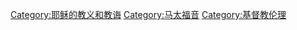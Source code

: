 {{Catmore}}

[[Category:耶稣的教义和教诲|Category:耶稣的教义和教诲]]
[[Category:马太福音|Category:马太福音]]
[[Category:基督教伦理|Category:基督教伦理]]